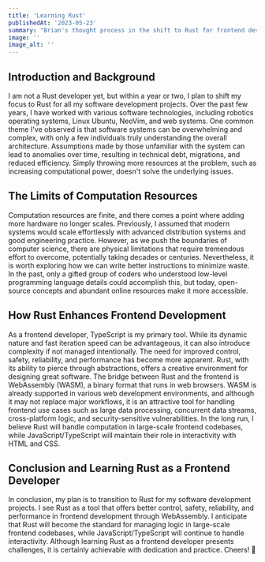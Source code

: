 ```yaml
---
title: 'Learning Rust'
publishedAt: '2023-05-23'
summary: "Brian's thought process in the shift to Rust for frontend development, highlighting its benefits in control, safety, reliability, and performance."
image: ''
image_alt: ''
---
```


## Introduction and Background

I am not a Rust developer yet, but within a year or two, I plan to shift my focus to Rust for all my software development projects. Over the past few years, I have worked with various software technologies, including robotics operating systems, Linux Ubuntu, NeoVim, and web systems. One common theme I've observed is that software systems can be overwhelming and complex, with only a few individuals truly understanding the overall architecture. Assumptions made by those unfamiliar with the system can lead to anomalies over time, resulting in technical debt, migrations, and reduced efficiency. Simply throwing more resources at the problem, such as increasing computational power, doesn't solve the underlying issues.

## The Limits of Computation Resources

Computation resources are finite, and there comes a point where adding more hardware no longer scales. Previously, I assumed that modern systems would scale effortlessly with advanced distribution systems and good engineering practice. However, as we push the boundaries of computer science, there are physical limitations that require tremendous effort to overcome, potentially taking decades or centuries. Nevertheless, it is worth exploring how we can write better instructions to minimize waste. In the past, only a gifted group of coders who understood low-level programming language details could accomplish this, but today, open-source concepts and abundant online resources make it more accessible.

## How Rust Enhances Frontend Development

As a frontend developer, TypeScript is my primary tool. While its dynamic nature and fast iteration speed can be advantageous, it can also introduce complexity if not managed intentionally. The need for improved control, safety, reliability, and performance has become more apparent. Rust, with its ability to pierce through abstractions, offers a creative environment for designing great software. The bridge between Rust and the frontend is WebAssembly (WASM), a binary format that runs in web browsers. WASM is already supported in various web development environments, and although it may not replace major workflows, it is an attractive tool for handling frontend use cases such as large data processing, concurrent data streams, cross-platform logic, and security-sensitive vulnerabilities. In the long run, I believe Rust will handle computation in large-scale frontend codebases, while JavaScript/TypeScript will maintain their role in interactivity with HTML and CSS.

## Conclusion and Learning Rust as a Frontend Developer

In conclusion, my plan is to transition to Rust for my software development projects. I see Rust as a tool that offers better control, safety, reliability, and performance in frontend development through WebAssembly. I anticipate that Rust will become the standard for managing logic in large-scale frontend codebases, while JavaScript/TypeScript will continue to handle interactivity. Although learning Rust as a frontend developer presents challenges, it is certainly achievable with dedication and practice. Cheers! 🦀
